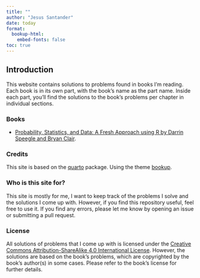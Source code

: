 ```yaml
---
title: ""
author: "Jesus Santander"
date: today
format:
  bookup-html:
    embed-fonts: false
toc: true
---
```


## Introduction

This website contains solutions to problems found in books I'm reading. Each book is in its own part, with the book's name as the part name. Inside each part, you'll find the solutions to the book's problems per chapter in individual sections.

### Books

- [Probability, Statistics, and Data: A Fresh Approach using R by Darrin Speegle and Bryan Clair](https://mathstat.slu.edu/~speegle/_book/preface.html).

### Credits

This site is based on the [quarto](https://quarto.org/) package. Using the theme [bookup](https://github.com/juba/bookup-html).

### Who is this site for?

This site is mostly for me, I want to keep track of the problems I solve and the solutions I come up with. However, if you find this repository useful, feel free to use it. If you find any errors, please let me know by opening an issue or submitting a pull request.

### License

All solutions of problems that I come up with is licensed under the [Creative Commons Attribution-ShareAlike 4.0 International License](https://creativecommons.org/licenses/by-sa/4.0/). However, the solutions are based on the book's problems, which are copyrighted by the book's author(s) in some cases. Please refer to the book's license for further details.



